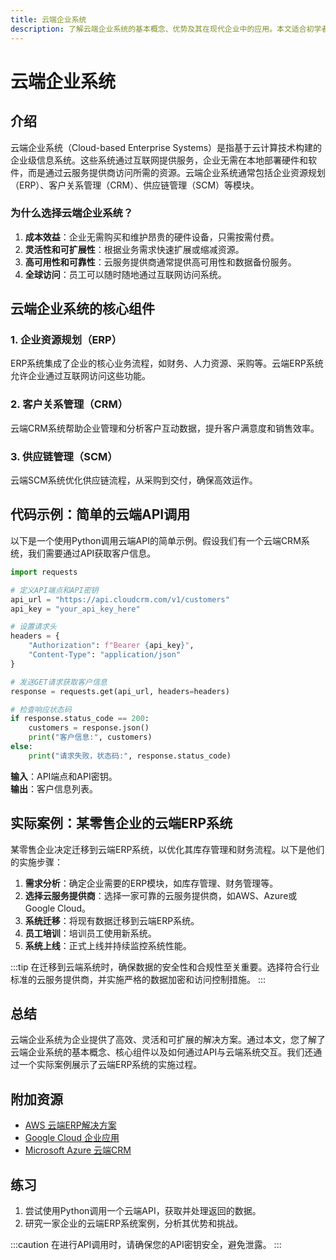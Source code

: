 ```yaml
---
title: 云端企业系统
description: 了解云端企业系统的基本概念、优势及其在现代企业中的应用。本文适合初学者，包含清晰的解释、代码示例和实际案例。
---
```


# 云端企业系统

## 介绍

云端企业系统（Cloud-based Enterprise Systems）是指基于云计算技术构建的企业级信息系统。这些系统通过互联网提供服务，企业无需在本地部署硬件和软件，而是通过云服务提供商访问所需的资源。云端企业系统通常包括企业资源规划（ERP）、客户关系管理（CRM）、供应链管理（SCM）等模块。

### 为什么选择云端企业系统？

1. **成本效益**：企业无需购买和维护昂贵的硬件设备，只需按需付费。
2. **灵活性和可扩展性**：根据业务需求快速扩展或缩减资源。
3. **高可用性和可靠性**：云服务提供商通常提供高可用性和数据备份服务。
4. **全球访问**：员工可以随时随地通过互联网访问系统。

## 云端企业系统的核心组件

### 1. 企业资源规划（ERP）

ERP系统集成了企业的核心业务流程，如财务、人力资源、采购等。云端ERP系统允许企业通过互联网访问这些功能。

### 2. 客户关系管理（CRM）

云端CRM系统帮助企业管理和分析客户互动数据，提升客户满意度和销售效率。

### 3. 供应链管理（SCM）

云端SCM系统优化供应链流程，从采购到交付，确保高效运作。

## 代码示例：简单的云端API调用

以下是一个使用Python调用云端API的简单示例。假设我们有一个云端CRM系统，我们需要通过API获取客户信息。

```python
import requests

# 定义API端点和API密钥
api_url = "https://api.cloudcrm.com/v1/customers"
api_key = "your_api_key_here"

# 设置请求头
headers = {
    "Authorization": f"Bearer {api_key}",
    "Content-Type": "application/json"
}

# 发送GET请求获取客户信息
response = requests.get(api_url, headers=headers)

# 检查响应状态码
if response.status_code == 200:
    customers = response.json()
    print("客户信息:", customers)
else:
    print("请求失败，状态码:", response.status_code)
```

**输入**：API端点和API密钥。<br />
**输出**：客户信息列表。

## 实际案例：某零售企业的云端ERP系统

某零售企业决定迁移到云端ERP系统，以优化其库存管理和财务流程。以下是他们的实施步骤：

1. **需求分析**：确定企业需要的ERP模块，如库存管理、财务管理等。
2. **选择云服务提供商**：选择一家可靠的云服务提供商，如AWS、Azure或Google Cloud。
3. **系统迁移**：将现有数据迁移到云端ERP系统。
4. **员工培训**：培训员工使用新系统。
5. **系统上线**：正式上线并持续监控系统性能。

:::tip
在迁移到云端系统时，确保数据的安全性和合规性至关重要。选择符合行业标准的云服务提供商，并实施严格的数据加密和访问控制措施。
:::

## 总结

云端企业系统为企业提供了高效、灵活和可扩展的解决方案。通过本文，您了解了云端企业系统的基本概念、核心组件以及如何通过API与云端系统交互。我们还通过一个实际案例展示了云端ERP系统的实施过程。

## 附加资源

- [AWS 云端ERP解决方案](https://aws.amazon.com/erp/)
- [Google Cloud 企业应用](https://cloud.google.com/solutions/enterprise)
- [Microsoft Azure 云端CRM](https://azure.microsoft.com/en-us/services/crm/)

## 练习

1. 尝试使用Python调用一个云端API，获取并处理返回的数据。
2. 研究一家企业的云端ERP系统案例，分析其优势和挑战。

:::caution
在进行API调用时，请确保您的API密钥安全，避免泄露。
:::